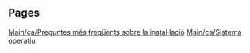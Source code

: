 
== Pages ==
[[Main/ca/Preguntes més freqüents sobre la instal·lació]]
[[Main/ca/Sistema operatiu]]

